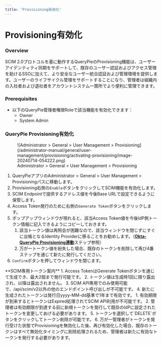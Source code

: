 ```yaml
---
title: 'Provisioning有効化'
---
```



# Provisioning有効化

### Overview

SCIM 2.0プロトコルを基に動作するQueryPieのProvisioning機能は、ユーザーアイデンティティ同期をサポートして、既存のユーザー認証およびアクセス管理を助けるSSOに加えて、より安全なユーザー統合認証および管理環境を提供します。ユーザーのライフサイクル管理をサポートすることになり、管理者は組織内の入社者および退社者をアカウントシステム一箇所でより便利に管理できます。


### Prerequisites

* 以下のQueryPie管理者権限Roleで該当機能を有効化できます：
    * Owner
    * System Admin 


### QueryPie Provisioning有効化

<figure data-layout="center" data-align="center">
![Administrator &gt; General &gt; User Management &gt; Provisioning](/administrator-manual/general/user-management/provisioning/activating-provisioning/image-20240714-054222.png)
<figcaption>
Administrator &gt; General &gt; User Management &gt; Provisioning
</figcaption>
</figure>

1. QueryPieアプリのAdministrator &gt; General &gt; User Management &gt; Provisioningパスに移動します。
2. Provisioning右側の`Enable`ボタンをクリックしてSCIM機能を有効化します。
3. SCIM Endpointで提供するアドレス値を今後Base URLで設定できるように保管します。
4. Access Token発行のために右側の`Generate Token`ボタンをクリックします。
5. ポップアップウィンドウが現れると、該当Access Token値を今後IdP側トークン情報に記入できるようにコピーしておきます。
    1. 該当トークン値は再照会が困難なので、該当ウィンドウを閉じずにすぐに台帳となるIdentity Providerに移ることをお勧めします。（[**Okta-QueryPie Provisioning連動**](okta-provisioning-integration-guide)ステップ参照）
    2. 万が一トークン値を紛失した場合、既存のトークンを削除して再び4番ステップを通じて新たに発行してください。
6. `Confirm`ボタンを押してウィンドウを閉じます。

<Callout type="important">
**SCIM専用トークン案内**
1. Access TokenはGenerate Tokenボタンを通じて生成でき、最大2個まで発行可能です。
2. トークン値は生成時1回に限り露出され、以降は露出されません。
3. SCIM API専用でのみ使用可能で、/api/scim/v2以外の他のエンドポイント呼び出しが不可能です。
4. 新たに生成されたトークンは発行日yyyy-MM-dd基準で1年まで有効です。
    1. 有効期限が到来するとトークンはExpired処理されてSCIM API利用が不可能です。
    2. 管理者は有効期限が到達する前に新規トークンを発行して既存のIdPに設定されたトークンを変更してあげる必要があります。
5. トークンを選択して`DELETE`ボタンをクリックしてトークン削除が可能です。
6. 万が一管理者がトークンを発行受けた状態でProvisioningを無効化した後、再び有効化した場合、既存のトークンはすべて無効化タイミングに削除処理されるため、管理者は新たに有効なトークンを発行する必要があります。
</Callout>

